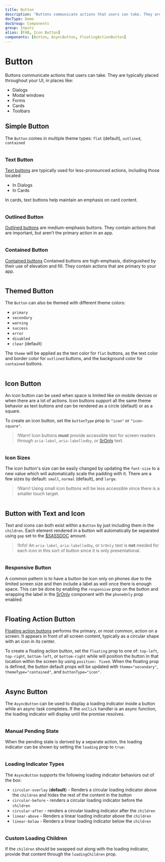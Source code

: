 ```yaml
---
title: Button
description: "Buttons communicate actions that users can take. They are typically placed throughout your UI, in places like: Dialogs, Modal windows, Forms, Cards, Toolbars, etc"
docType: Demo
docGroup: Components
group: Inputs
alias: [FAB, Icon Button]
components: [Button, AsyncButton, FloatingActionButton]
---
```


# Button

Buttons communicate actions that users can take. They are typically placed throughout your UI, in places like:

- Dialogs
- Modal windows
- Forms
- Cards
- Toolbars

## Simple Button

The `Button` comes in multiple theme types: `flat` (default), `outlined`, `contained`

```demo source="./SimpleButton.tsx"

```

### Text Button

[Text buttons](https://m2.material.io/components/buttons#text-button) are typically used for less-pronounced actions, including those located:

- In Dialogs
- In Cards

In cards, text buttons help maintain an emphasis on card content.

```demo source="./TextButton.tsx"

```

### Outlined Button

[Outlined buttons](https://m2.material.io/components/buttons#outlined-button) are medium-emphasis buttons. They contain actions that are important, but aren’t the primary action in an app.

```demo source="./OutlinedButton.tsx"

```

### Contained Button

[Contained buttons](https://m2.material.io/components/buttons#contained-button) Contained buttons are high-emphasis, distinguished by their use of elevation and fill. They contain actions that are primary to your app.

```demo source="./ContainedButton.tsx"

```

## Themed Button

The `Button` can also be themed with different theme colors:

- `primary`
- `secondary`
- `warning`
- `success`
- `error`
- `disabled`
- `clear` (default)

The `theme` will be applied as the text color for `flat` buttons, as the text color and border color
for `outlined` buttons, and the background color for `contained` buttons.

```demo source="./ThemedButton.tsx"

```

## Icon Button

An icon button can be used when space is limited like on mobile devices or when
there are a lot of actions. Icon buttons support all the same theme behavior as
text buttons and can be rendered as a circle (default) or as a square.

To create an icon button, set the `buttonType` prop to `"icon"` or `"icon-square"`.

> !Warn! Icon buttons **must** provide accessible text for screen readers through `aria-label`, `aria-labelledby`, or [SrOnly](/components/sr-only) text.

```demo source="./IconButton.tsx"

```

### Icon Sizes

The icon button's size can be easily changed by updating the `font-size` to a
new value which will automatically scale the padding with it. There are a few
sizes by default: `small`, `normal` (default), and `large`.

> !Warn! Using small icon buttons will be less accessible since there is a
> smaller touch target.

```demo source="./IconButtonSizes.tsx"

```

## Button with Text and Icon

Text and icons can both exist within a `Button` by just including them in the `children`. Each element
rendered in a button will automatically be separated using `gap` set to the [$SASSDOC](icon-spacing) amount.

> !Info! An `aria-label`, `aria-labelledby`, or `SrOnly` text is **not** needed for each icon in this sort of button since it is only presentational.

```demo source="./ButtonWithTextAndIcon.tsx"

```

### Responsive Button

A common pattern is to have a button be icon only on phones due to the limited screen size
and then include a label as well once there is enough space. This can be done by enabling
the `responsive` prop on the button and wrapping the label in the [SrOnly](/components/sr-only)
component with the `phoneOnly` prop enabled:

```demo source="./ResponsiveButton.tsx"

```

## Floating Action Button

[Floating action buttons](https://m2.material.io/components/buttons-floating-action-button#usage)
performs the primary, or most common, action on a screen. It appears in front
of all screen content, typically as a circular shape with an icon in its
center.

To create a floating action button, set the `floating` prop to one of:
`top-left`, `top-right`, `bottom-left`, or `bottom-right` while will position
the button in that location within the screen by using `position: fixed`. When
the floating prop is defined, the button default props will be updated with
`theme="secondary"`, `themeType="contained"`, and `buttonType="icon"`.

```demo source="./FloatingActionButton.tsx" card phone

```

## Async Button

The `AsyncButton` can be used to display a loading indicator inside a button
while an async task completes. If the `onClick` handler is an async function,
the loading indicator will display until the promise resolves.

```demo source="./AsyncButtonPromise.tsx"

```

### Manual Pending State

When the pending state is derived by a separate action, the loading indicator
can be shown by setting the `loading` prop to `true`:

```demo source="./ManualPendingState.tsx"

```

### Loading Indicator Types

The `AsyncButton` supports the following loading indicator behaviors out of the box:

- `circular-overlay` (**default**) - Renders a circular loading indicator above the
  `children` and hides the rest of the content in the button
- `circular-before` - renders a circular loading indicator before the `children`
- `circular-after` - renders a circular loading indicator after the `children`
- `linear-above` - Renders a linear loading indicator above the `children`
- `linear-below` - Renders a linear loading indicator below the `children`

```demo source="./LoadingIndicatorTypes.tsx"

```

### Custom Loading Children

If the `children` should be swapped out along with the loading indicator,
provide that content through the `loadingChildren` prop.

```demo source="./CustomLoadingChildren.tsx"

```
